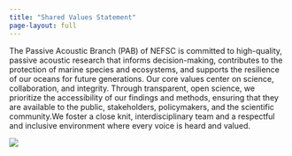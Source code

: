 ```yaml
---
title: "Shared Values Statement"
page-layout: full
---
```


The Passive Acoustic Branch (PAB) of NEFSC is committed to high-quality, passive acoustic research that informs decision-making, contributes to the protection of marine species and ecosystems, and supports the resilience of our oceans for future generations. Our core values center on science, collaboration, and integrity. Through transparent, open science, we prioritize the accessibility of our findings and methods, ensuring that they are available to the public, stakeholders, policymakers, and the scientific community.We foster a close knit, interdisciplinary team and a respectful and inclusive environment where every voice is heard and valued.


![](/figs/workflow-infographics/Wordcloud.PNG)